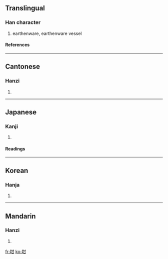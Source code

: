 ==Translingual==
===Han character===
{{Han char|rn=32|rad=土|as=05|sn=8|four=4417<sub>0</sub>|canj=土廿一 (GTM)}}
# earthenware, earthenware vessel
====References====
{{Han ref|kx=0226.210|dkj=04975|dj=0461.330|hdz=10429.120|uh=5769|ud=22377|bh=A958|bd=43352}}
----
==Cantonese==
===Hanzi===
{{yue-hanzi|jyut=|y=ham1}}
# {{defn|Cantonese}}
----
==Japanese==
===Kanji===
{{ja-kanji|grade=|rs=土05}}
# {{defn|Japanese}} 
====Readings====
{{ja-readings|on=[[かん]] (kan)|kun=[[つぼ]] (tsubo)}}
----
==Korean==
===Hanja===
{{ko-hanja|hangeul=감|rv=gam|mr=kam}}
# {{defn|Korean}}
----
==Mandarin==
===Hanzi===
{{cmn-hanzi|pin=[[gān]] (gan1)|wg=kan<sup>1</sup>}}
# {{defn|Mandarin}}

[[fr:坩]]
[[ko:坩]]